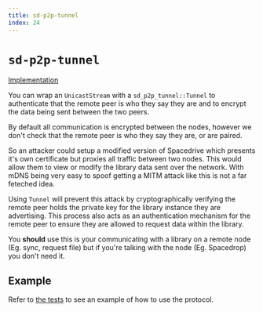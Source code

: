 ```yaml
---
title: sd-p2p-tunnel
index: 24
---
```


# `sd-p2p-tunnel`

[Implementation](https://github.com/spacedriveapp/spacedrive/tree/main/crates/p2p/crates/tunnel)

<Notice type="warning" text="The cryptography has not been implemented for this abstraction. It does not provide any security at this time but it should still be used so when it is implemented we can benefit from it." />

You can wrap an `UnicastStream` with a `sd_p2p_tunnel::Tunnel` to authenticate that the remote peer is who they say they are and to encrypt the data being sent between the two peers.

By default all communication is encrypted between the nodes, however we don't check that the remote peer is who they say they are, or are paired.

So an attacker could setup a modified version of Spacedrive which presents it's own certificate but proxies all traffic between two nodes. This would allow them to view or modify the library data sent over the network. With mDNS being very easy to spoof getting a MITM attack like this is not a far feteched idea.

Using `Tunnel` will prevent this attack by cryptographically verifying the remote peer holds the private key for the library instance they are advertising. This process also acts as an authentication mechanism for the remote peer to ensure they are allowed to request data within the library.

You **should** use this is your communicating with a library on a remote node (Eg. sync, request file) but if you're talking with the node  (Eg. Spacedrop) you don't need it.

## Example

Refer to [the tests](#todo) to see an example of how to use the protocol.
